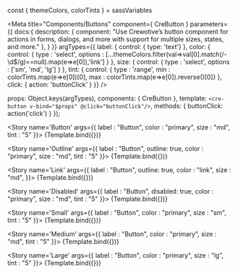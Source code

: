 const { themeColors, colorTints } = sassVariables

<Meta title="Components/Buttons" component={ CreButton } 
  parameters={{
    docs:{
      description: {
        component: "Use Crewotive’s  button component for actions in forms, dialogs, and more with support for multiple sizes, states, and more."
      },
    }
  }}
  argTypes={{
    label: { control: { type: 'text'} },
    color: { control: { type : 'select', options : [...themeColors.filter(val=>val[0].match(/-\d$/g)==null).map(e=>e[0]),'link'] } },
    size: { control: { type : 'select', options : ['sm', 'md', 'lg'] } },
    tint: { control: { type : 'range', min : colorTints.map(e=>e[0])[0], max : colorTints.map(e=>e[0]).reverse()[0]} },
    click: { action: 'buttonClick' }
  }}
  />

  props: Object.keys(argTypes),
  components: { CreButton },
  template: `<cre-button v-bind="$props" @click="buttonClick"/>`,
  methods: {
    buttonClick: action('click')
  }
});

<div className="d-none">

  <Story 
    name='Button' args={{
    label : "Button",
    color : "primary",
    size : "md",
    tint : "5"
    }}>
    {Template.bind({})}
  </Story>

  <Story 
    name='Outline' args={{
    label : "Button",
    outline: true,
    color : "primary",
    size : "md",
    tint : "5"
    }}>
    {Template.bind({})}
  </Story>

  <Story 
    name='Link' args={{
    label : "Button",
    outline: true,
    color : "link",
    size : "md",
    }}>
    {Template.bind({})}
  </Story>

  <Story 
    name='Disabled' args={{
    label : "Button",
    disabled: true,
    color : "primary",
    size : "md",
    tint : "5"
    }}>
    {Template.bind({})}
  </Story>

  <Story 
    name='Small' args={{
    label : "Button",
    color : "primary",
    size : "sm",
    tint : "5"
    }}>
    {Template.bind({})}
  </Story>

  <Story 
    name='Medium' args={{
    label : "Button",
    color : "primary",
    size : "md",
    tint : "5"
    }}>
    {Template.bind({})}
  </Story>

  <Story 
    name='Large' args={{
    label : "Button",
    color : "primary",
    size : "lg",
    tint : "5"
    }}>
    {Template.bind({})}
  </Story>

</div>

<Title/>
<SubTitle/>
<Description/>
<Primary/>
<ArgsTable of={PRIMARY_STORY} />
<Stories/>
